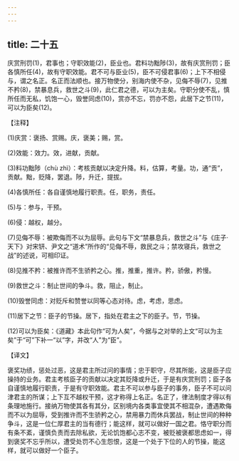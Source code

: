 ```yaml
---
---
---
```

title: 二十五
---



庆赏刑罚(1)，君事也；守职效能(2)，臣业也。君料功黜陟(3)，故有庆赏刑罚；臣各慎所任(4)，故有守职效能。君不可与臣业(5)，臣不可侵君事(6)；上下不相侵与，谓之名正。名正而法顺也。接万物使分，别海内使不杂，见侮不辱(7)，见推不矜(8)，禁暴息兵，救世之斗(9)，此仁君之德，可以为主矣。守职分使不乱，慎所任而无私，饥饱一心，毁誉同虑(10)，赏亦不忘，罚亦不怨，此居下之节(11)，可以为臣矣(12)。

【注释】

(1)庆赏：褒扬、赏赐。庆，褒美；赐，赏。

(2)效能：效力。效，进献，贡献。

(3)料功黜陟（chù zhì）：考核贡献以决定升降。料，估算，考量。功，通“贡”，贡献。黜，贬降，罢退。陟，升迁，提拔。

(4)各慎所任：各自谨慎地履行职责。任，职务，责任。

(5)与：参与，干预。

(6)侵：越权，越分。

(7)见侮不辱：被欺侮而不以为屈辱。此句与下文“禁暴息兵，救世之斗”与《庄子·天下》对宋钘、尹文之“道术”所作的“见侮不辱，救民之斗；禁攻寝兵，救世之战”的述说，可相印证。

(8)见推不矜：被推许而不生骄矜之心。推，推重，推许。矜，骄傲，矜慢。

(9)救世之斗：制止世间的争斗。救，阻止，制止。

(10)毁誉同虑：对贬斥和赞誉以同等心态对待。虑，考虑，思虑。

(11)居下之节：臣子的节操。居下，指处在君主之下的臣子。节，节操。

(12)可以为臣矣：《道藏》本此句作“可为人矣”，今据与之对举的上文“可以为主矣”于“可”下补一“以”字，并改“人”为“臣”。

【译文】

褒奖功绩，惩处过恶，这是君主所过问的事情；忠于职守，尽其所能，这是臣子应操持的业务。君主考核臣子的贡献以决定其贬降或升迁，于是有庆赏刑罚；臣子各自谨慎地履行职责，于是有守职效能。君主不可以参与臣子的事务，臣子不可以问津君主的所谋；上下互不越权干预，这才称得上名正。名正了，律法制度才得以有条理地施行。接纳万物使其各有其分，区别境内各类事宜使其不相混杂，遭遇欺侮而不以为屈辱，受到推许而不生骄矜之心，禁用暴力而休兵罢战，制止世间的种种争斗，这是一位仁厚君主的当有德行；能这样，就可以做好一国之君。恪守职分而有条不紊，谨慎负责而去除私欲，无论饥饱都心志不变，被贬被褒都思虑如一，得到褒奖不忘乎所以，遭受处罚不心生怨恨，这是一个处于下位的人的节操，能这样，就可以做好一个臣子。